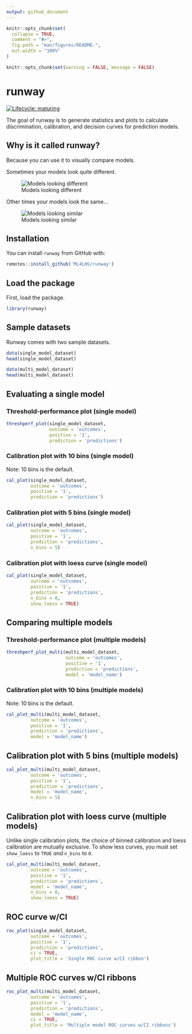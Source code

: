 ```yaml
---
output: github_document
---
```


<!-- README.md is generated from README.Rmd. Please edit that file -->

```r
knitr::opts_chunk$set(
  collapse = TRUE,
  comment = "#>",
  fig.path = "man/figures/README-",
  out.width = "100%"
)

knitr::opts_chunk$set(warning = FALSE, message = FALSE)
```

# runway

<!-- badges: start -->
[![Lifecycle: maturing](https://img.shields.io/badge/lifecycle-maturing-blue.svg)](https://www.tidyverse.org/lifecycle/#maturing)
<!-- badges: end -->

The goal of runway is to generate statistics and plots to calculate discrimination, calibration, and decision curves for prediction models.

## Why is it called runway?

Because you can use it to visually compare models.

Sometimes your models look quite different.

![Models looking different](https://i.pinimg.com/originals/2e/3d/14/2e3d14e6f382c6850685b5aaaff34fec.gif)

Other times your models look the same...

![Models looking similar](https://pbs.twimg.com/media/Eg7RZKoXcAAhvKw?format=jpg&name=360x360)

## Installation

You can install `runway` from GitHub with:

```r
remotes::install_github('ML4LHS/runway')
```

## Load the package

First, load the package.

```r
library(runway)
```

## Sample datasets

Runway comes with two sample datasets.

```r
data(single_model_dataset)
head(single_model_dataset)

data(multi_model_dataset)
head(multi_model_dataset)
```


## Evaluating a single model

### Threshold-performance plot (single model)

```r
threshperf_plot(single_model_dataset,
                outcome = 'outcomes',
                positive = '1',
                prediction = 'predictions')
```


### Calibration plot with 10 bins (single model)

Note: 10 bins is the default.

```r
cal_plot(single_model_dataset,
         outcome = 'outcomes',
         positive = '1',
         prediction = 'predictions')
```

### Calibration plot with 5 bins (single model)

```r
cal_plot(single_model_dataset,
         outcome = 'outcomes',
         positive = '1',
         prediction = 'predictions',
         n_bins = 5)
```


### Calibration plot with loess curve (single model)

```r
cal_plot(single_model_dataset,
         outcome = 'outcomes',
         positive = '1',
         prediction = 'predictions',
         n_bins = 0,
         show_loess = TRUE)
```


## Comparing multiple models

### Threshold-performance plot (multiple models)

```r
threshperf_plot_multi(multi_model_dataset,
                      outcome = 'outcomes',
                      positive = '1',
                      prediction = 'predictions',
                      model = 'model_name')
```

### Calibration plot with 10 bins (multiple models)

Note: 10 bins is the default.

```r
cal_plot_multi(multi_model_dataset,
         outcome = 'outcomes',
         positive = '1',
         prediction = 'predictions',
         model = 'model_name')
```

## Calibration plot with 5 bins (multiple models)

```r
cal_plot_multi(multi_model_dataset,
         outcome = 'outcomes',
         positive = '1',
         prediction = 'predictions',
         model = 'model_name',
         n_bins = 5)
```


## Calibration plot with loess curve (multiple models)

Unlike single calibration plots, the choice of binned calibration and loess calibration are mutually exclusive. To show less curves, you must set `show_loess` to `TRUE` *and* `n_bins` to `0`.

```r
cal_plot_multi(multi_model_dataset,
         outcome = 'outcomes',
         positive = '1',
         prediction = 'predictions',
         model = 'model_name',
         n_bins = 0,
         show_loess = TRUE)
```

## ROC curve w/CI

```r
roc_plot(single_model_dataset, 
         outcome = 'outcomes', 
         positive = '1',
         prediction = 'predictions',
         ci = TRUE, 
         plot_title = 'Single ROC curve w/CI ribbon')
```

## Multiple ROC curves w/CI ribbons

```r
roc_plot_multi(multi_model_dataset, 
         outcome = 'outcomes', 
         positive = '1',
         prediction = 'predictions', 
         model = 'model_name',
         ci = TRUE,
         plot_title = 'Multiple model ROC curves w/CI ribbons')
```
